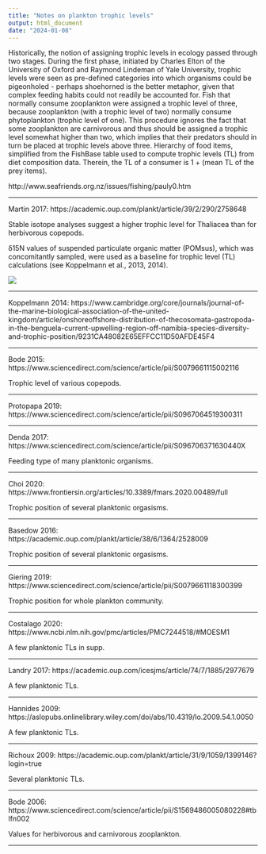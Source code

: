 ```yaml
---
title: "Notes on plankton trophic levels"
output: html_document
date: "2024-01-08"
---
```


Historically, the notion of assigning trophic levels in ecology passed through two stages.
During the first phase, initiated by Charles Elton of the University of Oxford and Raymond Lindeman of Yale University,
trophic levels were seen as pre-defined categories into which organisms could be pigeonholed - perhaps shoehorned is the better metaphor,
given that complex feeding habits could not readily be accounted for. Fish that normally consume zooplankton were assigned a trophic level of three,
because zooplankton (with a trophic level of two) normally consume phytoplankton (trophic level of one).
This procedure ignores the fact that some zooplankton are carnivorous and thus should be assigned a trophic level somewhat higher than two,
which implies that their predators should in turn be placed at trophic levels above three.
Hierarchy of food items, simplified from the FishBase table used to compute trophic levels (TL) from diet composition data. Therein, the TL of a consumer is 1 + (mean TL of the prey items).

http://www.seafriends.org.nz/issues/fishing/pauly0.htm

--- 

Martin 2017: https://academic.oup.com/plankt/article/39/2/290/2758648

Stable isotope analyses suggest a higher trophic level for Thaliacea than for herbivorous copepods.

δ15N values of suspended particulate organic matter (POMsus), which was concomitantly sampled, were used as a baseline for trophic level (TL) calculations (see Koppelmann et al., 2013, 2014).

![](images/Martin_2017_TL.png)

--- 

Koppelmann 2014: https://www.cambridge.org/core/journals/journal-of-the-marine-biological-association-of-the-united-kingdom/article/onshoreoffshore-distribution-of-thecosomata-gastropoda-in-the-benguela-current-upwelling-region-off-namibia-species-diversity-and-trophic-position/9231CA48082E65EFFCC11D50AFDE45F4

---

Bode 2015: https://www.sciencedirect.com/science/article/pii/S0079661115002116

Trophic level of various copepods.

--- 

Protopapa 2019: https://www.sciencedirect.com/science/article/pii/S0967064519300311

--- 

Denda 2017: https://www.sciencedirect.com/science/article/pii/S096706371630440X

Feeding type of many planktonic organisms.

---

Choi 2020: https://www.frontiersin.org/articles/10.3389/fmars.2020.00489/full

Trophic position of several planktonic orgasisms.


---

Basedow 2016: https://academic.oup.com/plankt/article/38/6/1364/2528009

Trophic position of several planktonic orgasisms.

---

Giering 2019: https://www.sciencedirect.com/science/article/pii/S0079661118300399


Trophic position for whole plankton community. 

---

Costalago 2020: https://www.ncbi.nlm.nih.gov/pmc/articles/PMC7244518/#MOESM1

A few planktonic TLs in supp. 

---

Landry 2017: https://academic.oup.com/icesjms/article/74/7/1885/2977679

A few planktonic TLs.

---

Hannides 2009: https://aslopubs.onlinelibrary.wiley.com/doi/abs/10.4319/lo.2009.54.1.0050

A few planktonic TLs.

--- 

Richoux 2009: https://academic.oup.com/plankt/article/31/9/1059/1399146?login=true

Several planktonic TLs.

---

Bode 2006: https://www.sciencedirect.com/science/article/pii/S1569486005080228#tblfn002

Values for herbivorous and carnivorous zooplankton.

--- 

